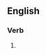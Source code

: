 ==English==

===Verb===
{{head|en|present participle}}

# {{present participle of|anthropize|lang=en|nocat=1}}